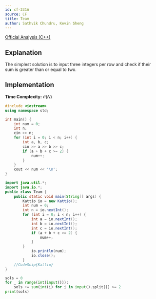 ```yaml
---
id: cf-231A
source: CF
title: Team
author: Sathvik Chundru, Kevin Sheng
---
```


[Official Analysis (C++)](https://codeforces.com/blog/entry/5486)

## Explanation

The simplest solution is to input three integers per row and check 
if their sum is greater than or equal to two.

## Implementation

**Time Complexity:** $\mathcal{O}(N)$

<LanguageSection>

<CPPSection>

```cpp
#include <iostream>
using namespace std;

int main() {
	int num = 0;
	int n;
	cin >> n;
	for (int i = 0; i < n; i++) {
		int a, b, c; 
		cin >> a >> b >> c;
		if (a + b + c >= 2) {
			num++;
		}
	}
	cout << num << '\n';
}
```

</CPPSection>
	
<JavaSection>

```java
import java.util.*;
import java.io.*;
public class Team {
	public static void main(String[] args) {
		Kattio io = new Kattio();
		int num = 0;
		int n = io.nextInt();
		for (int i = 0; i < n; i++) {
			int a = io.nextInt();
			int b = io.nextInt();
			int c = io.nextInt();
			if (a + b + c >= 2) {
				num++;
			}
		}
     		io.println(num);
        	io.close();
    	}
	//CodeSnip{Kattio}
}
```

</JavaSection>

<PySection>

```py
sols = 0
for _ in range(int(input())):
	sols += sum(int(i) for i in input().split()) >= 2
print(sols)
```

</PySection>

</LanguageSection>

